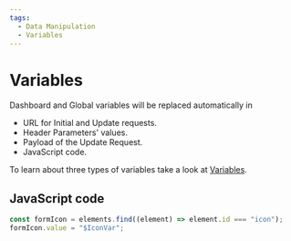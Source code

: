 ```yaml
---
tags:
  - Data Manipulation
  - Variables
---
```


# Variables

Dashboard and Global variables will be replaced automatically in

- URL for Initial and Update requests.
- Header Parameters' values.
- Payload of the Update Request.
- JavaScript code.

To learn about three types of variables take a look at [Variables](/plugins/grafana/variables).

## JavaScript code

```js
const formIcon = elements.find((element) => element.id === "icon");
formIcon.value = "$IconVar";
```
